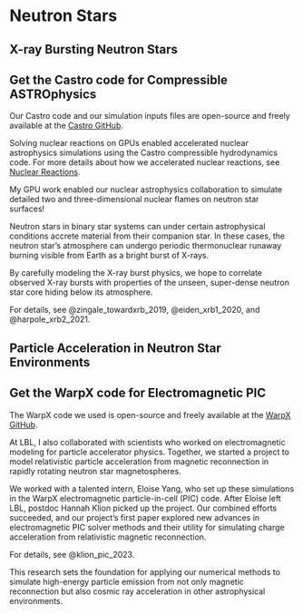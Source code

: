 # Neutron Stars

## X-ray Bursting Neutron Stars

::: {.callout-note}
# Get the Castro code for Compressible ASTROphysics

Our Castro code and our simulation inputs files are open-source and freely available at the [Castro GitHub](https://github.com/AMReX-Astro/Castro).
:::

Solving nuclear reactions on GPUs enabled accelerated nuclear astrophysics simulations using the Castro compressible hydrodynamics code.
For more details about how we accelerated nuclear reactions, see [Nuclear Reactions](nuclear_reactions.qmd).

My GPU work enabled our nuclear astrophysics collaboration to simulate detailed
two and three-dimensional nuclear flames on neutron star surfaces!

Neutron stars in binary star systems can under certain astrophysical conditions
accrete material from their companion star. In these cases, the neutron star's
atmosphere can undergo periodic thermonuclear runaway burning visible from
Earth as a bright burst of X-rays.

By carefully modeling the X-ray burst physics, we hope to correlate observed
X-ray bursts with properties of the unseen, super-dense neutron star core
hiding below its atmosphere.

For details, see @zingale_towardxrb_2019, @eiden_xrb1_2020, and @harpole_xrb2_2021.

## Particle Acceleration in Neutron Star Environments

::: {.callout-note}
# Get the WarpX code for Electromagnetic PIC

The WarpX code we used is open-source and freely available at the [WarpX GitHub](https://github.com/BLAST-WarpX/warpx).
:::

At LBL, I also collaborated with scientists who worked on electromagnetic
modeling for particle accelerator physics. Together, we started a project to
model relativistic particle acceleration from magnetic reconnection in rapidly
rotating neutron star magnetospheres.

We worked with a talented intern, Eloise Yang, who set up these simulations in
the WarpX electromagnetic particle-in-cell (PIC) code. After Eloise left LBL,
postdoc Hannah Klion picked up the project. Our combined efforts succeeded,
and our project's first paper explored new advances in electromagnetic PIC
solver methods and their utility for simulating charge acceleration from
relativistic magnetic reconnection.

For details, see @klion_pic_2023.

This research sets the foundation for applying our numerical
methods to simulate high-energy particle emission from not only magnetic
reconnection but also cosmic ray acceleration in other astrophysical
environments.